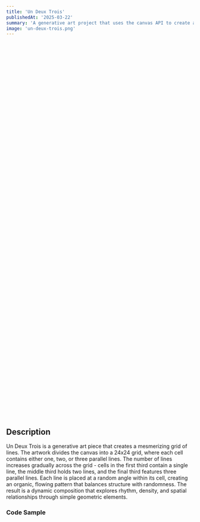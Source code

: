 ```yaml
---
title: 'Un Deux Trois'
publishedAt: '2025-03-22'
summary: 'A generative art project that uses the canvas API to create a grid of lines.'
image: 'un-deux-trois.png'
---
```


<Canvas id="example01" />

```js
// @exec
function unDeuxTrois(ctx) {
    const width = ctx.canvas.width
    const height = ctx.canvas.height

    // create a grid of positions with inset
    const cellCountOneSide = 12
    const inset = 40
    const availableWidth = width - 2 * inset
    const availableHeight = height - 2 * inset
    const cellSize = Math.min(availableWidth, availableHeight) / cellCountOneSide

    for (let j = 0; j < cellCountOneSide; j++) {
        const pct = j / cellCountOneSide
        for (let i = 0; i < cellCountOneSide; i++) {
            ctx.save()

            // translate to cell position
            const x = inset + i * cellSize + cellSize / 2
            const y = inset + j * cellSize + cellSize / 2
            ctx.translate(x, y)

            // rotate to random angle
            const theta = Math.random() * 2.0 * Math.PI
            ctx.rotate(theta)

            // draw a line
            ctx.beginPath()

            if (pct < 0.333) {
                ctx.moveTo(-cellSize / 2, 0)
                ctx.lineTo(cellSize / 2, 0)
            } else if (pct < 0.666) {
                // draw two lines
                ctx.moveTo(-cellSize / 2, -cellSize / 8)
                ctx.lineTo(cellSize / 2, -cellSize / 8)
                ctx.moveTo(-cellSize / 2, cellSize / 8)
                ctx.lineTo(cellSize / 2, cellSize / 8)
            } else {
                // draw three lines
                ctx.moveTo(-cellSize / 2, -cellSize / 4)
                ctx.lineTo(cellSize / 2, -cellSize / 4)
                ctx.moveTo(-cellSize / 2, 0)
                ctx.lineTo(cellSize / 2, 0)
                ctx.moveTo(-cellSize / 2, cellSize / 4)
                ctx.lineTo(cellSize / 2, cellSize / 4)
            }

            ctx.strokeStyle = 'white'
            ctx.lineWidth = 2
            ctx.stroke()
            ctx.closePath()

            ctx.restore()
        }
    }
}

// setup and run
const canvas = document.getElementById('example01')
if (canvas?.getContext) {
    const ctx = canvas.getContext('2d')

    ctx.fillStyle = 'black'
    ctx.fillRect(0, 0, canvas.width, canvas.height)

    unDeuxTrois(ctx)
}
```

## Description

Un Deux Trois is a generative art piece that creates a mesmerizing grid of lines. The artwork divides the canvas into a 24x24 grid, where each cell contains either one, two, or three parallel lines. The number of lines increases gradually across the grid - cells in the first third contain a single line, the middle third holds two lines, and the final third features three parallel lines. Each line is placed at a random angle within its cell, creating an organic, flowing pattern that balances structure with randomness. The result is a dynamic composition that explores rhythm, density, and spatial relationships through simple geometric elements.

### Code Sample

```js
for (let j = 0; j < cellCountOneSide; j++) {
    const pct = j / cellCountOneSide
    for (let i = 0; i < cellCountOneSide; i++) {
        ctx.save()

        // translate to cell position
        const x = i * cellSize + cellSize / 2
        const y = j * cellSize + cellSize / 2
        ctx.translate(x, y)

        // rotate to random angle
        const theta = Math.random() * 2.0 * Math.PI
        ctx.rotate(theta)

        ctx.beginPath()

        if (pct < 0.333) {
            // draw one line
        } else if (pct < 0.666) {
            // draw two lines
        } else {
            // draw three lines
        }

        ctx.strokeStyle = 'white'
        ctx.lineWidth = 2
        ctx.stroke()
        ctx.closePath()

        ctx.restore()
    }
}
```
